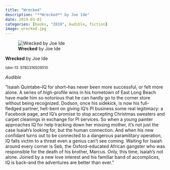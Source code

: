 ```yaml
---
title: "Wrecked"
description: "**Wrecked** by Joe Ide"
date: 2019-03-01
categories: [books, "2019", Audible, fiction]
image: wrecked.jpg
---
```

![**Wrecked** by Joe Ide](wrecked.jpg){fig-align="left"}

**Wrecked** by Joe Ide

<sup>isbn-13: 9780316509510</sup>

*Audible*

"Isaiah Quintabe--IQ for short--has never been more successful, or felt more
alone. A series of high-profile wins in his hometown of East Long Beach
have made him so notorious that he can hardly go to the corner store
without being recognized. Dodson, once his sidekick, is now his full-
fledged partner, hell-bent on giving IQ's PI business some real legitimacy:
a Facebook page, and IQ's promise to stop accepting Christmas sweaters and
carpet cleanings in exchange for PI services. So when a young painter
approaches IQ for help tracking down her missing mother, it's not just the
case Isaiah's looking for, but the human connection. And when his new
confidant turns out to be connected to a dangerous paramilitary operation,
IQ falls victim to a threat even a genius can't see coming. Waiting for
Isaiah around every corner is Seb, the Oxford-educated African gangster who
was responsible for the death of his brother, Marcus. Only, this time,
Isaiah's not alone. Joined by a new love interest and his familiar band of
accomplices, IQ is back--and the adventures are better than ever."